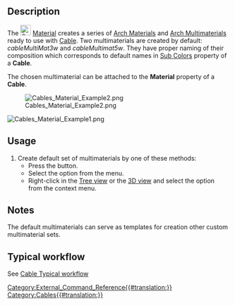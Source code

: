 <languages/>

{{Docnav
|[[Cables_CableLightPoint|CableLightPoint]]
|[[Cables_SupportPoint|SupportPoint]]
|[[Cables_Workbench|Cables]]
|IconL=Cables_CableLightPoint.svg
|IconR=Cables_SupportPoint.svg
|IconC=Cables_workbench_icon.svg
}}

{{GuiCommand
|Name=Cables Material
|MenuLocation=Cables → Cable Materials
|Workbenches=[[Cables_Workbench|Cables]]
|Shortcut=
|Version=1.0
|SeeAlso=[[Cables_Cable|Cables Cable]], [[Cables_CableBox|Cables CableBox]]
}}

==Description==

The [[Image:Cables_Material.svg|24px]] [[Cables_Material|Material]] creates a series of [[Arch_SetMaterial|Arch Materials]] and [[Arch_MultiMaterial|Arch Multimaterials]] ready to use with [[Cables_Cable|Cable]]. Two multimaterials are created by default: ''cableMultiMat3w'' and ''cableMultimat5w''. They have proper naming of their composition which corresponds to default names in [[Cables_Cable#Properties|Sub Colors]] property of a '''Cable'''.

The chosen multimaterial can be attached to the '''Material''' property of a '''Cable'''.

[[Image:Cables_Material_Example2.png]]

[[Image:Cables_Material_Example1.png]]
{{Caption|Example of the default multimaterials:<br/>There are J, L1, N, PE, CU names visible}}

==Usage==

# Create default set of multimaterials by one of these methods:
#* Press the {{Button|[[Image:Cables_Material.svg|16px]] [[Cables_Material|Cable Materials]]}} button.
#* Select the {{MenuCommand|Cables → [[Image:Cables_Material.svg|16px]] Cable Materials}} option from the menu.
#* Right-click in the [[Tree_view|Tree view]] or the [[3D_view|3D view]] and select the {{MenuCommand|Cables → [[Image:Cables_Material.svg|16px]] Cable Materials}} option from the context menu.

==Notes==

The default multimaterials can serve as templates for creation other custom multimaterial sets.

==Typical workflow==

See [[Cables_Cable#Typical workflow|Cable Typical workflow]]


{{Docnav
|[[Cables_CableLightPoint|CableLightPoint]]
|[[Cables_SupportPoint|SupportPoint]]
|[[Cables_Workbench|Cables]]
|IconL=Cables_CableLightPoint.svg
|IconR=Cables_SupportPoint.svg
|IconC=Cables_workbench_icon.svg
}}

[[Category:External_Command_Reference{{#translation:}}]]
[[Category:Cables{{#translation:}}]]